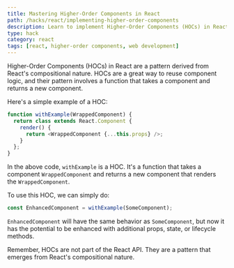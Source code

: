 ```yaml
---
title: Mastering Higher-Order Components in React
path: /hacks/react/implementing-higher-order-components
description: Learn to implement Higher-Order Components (HOCs) in React. Understand the concept of HOCs, their benefits, and how to use them effectively.
type: hack
category: react
tags: [react, higher-order components, web development]
---
```


Higher-Order Components (HOCs) in React are a pattern derived from React's compositional nature. HOCs are a great way to reuse component logic, and their pattern involves a function that takes a component and returns a new component.

Here's a simple example of a HOC:

```javascript
function withExample(WrappedComponent) {
  return class extends React.Component {
    render() {
      return <WrappedComponent {...this.props} />;
    }
  };
}
```

In the above code, `withExample` is a HOC. It's a function that takes a component `WrappedComponent` and returns a new component that renders the `WrappedComponent`.

To use this HOC, we can simply do:

```javascript
const EnhancedComponent = withExample(SomeComponent);
```

`EnhancedComponent` will have the same behavior as `SomeComponent`, but now it has the potential to be enhanced with additional props, state, or lifecycle methods.

Remember, HOCs are not part of the React API. They are a pattern that emerges from React's compositional nature.